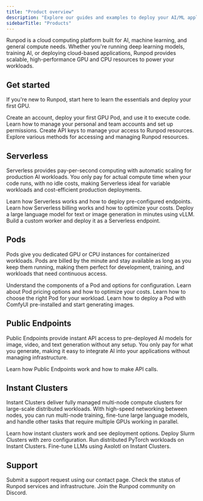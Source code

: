 ```yaml
---
title: "Product overview"
description: "Explore our guides and examples to deploy your AI/ML application on Runpod."
sidebarTitle: "Products"
---
```


Runpod is a cloud computing platform built for AI, machine learning, and general compute needs. Whether you're running deep learning models, training AI, or deploying cloud-based applications, Runpod provides scalable, high-performance GPU and CPU resources to power your workloads.

## Get started

If you're new to Runpod, start here to learn the essentials and deploy your first GPU.

<CardGroup>
    <Card title="Quickstart" href="/get-started" icon="bolt" iconType="solid">
        Create an account, deploy your first GPU Pod, and use it to execute code.
    </Card>
    <Card title="Manage accounts" href="/get-started/manage-accounts" icon="users" iconType="solid">
        Learn how to manage your personal and team accounts and set up permissions.
    </Card>
    <Card title="Create an API key" href="/get-started/api-keys" icon="key" iconType="solid">
        Create API keys to manage your access to Runpod resources.
    </Card>
    <Card title="Choose a workflow" href="/get-started/connect-to-runpod" icon="wrench" iconType="solid">
        Explore various methods for accessing and managing Runpod resources.
    </Card>
</CardGroup>

## Serverless

Serverless provides pay-per-second computing with automatic scaling for production AI workloads. You only pay for actual compute time when your code runs, with no idle costs, making Serverless ideal for variable workloads and cost-efficient production deployments.

<CardGroup>
    <Card title="Introduction" href="/serverless/overview" icon="cloud" iconType="solid">
        Learn how Serverless works and how to deploy pre-configured endpoints.
    </Card>
    <Card title="Pricing" href="/serverless/pricing" icon="dollar-sign" iconType="solid">
        Learn how Serverless billing works and how to optimize your costs.
    </Card>
    <Card title="vLLM quickstart" href="/serverless/vllm/get-started" icon="cloud-bolt" iconType="solid">
        Deploy a large language model for text or image generation in minutes using vLLM.
    </Card>
    <Card title="Build your first worker" href="/serverless/workers/custom-worker" icon="code" iconType="solid">
        Build a custom worker and deploy it as a Serverless endpoint.
    </Card>
</CardGroup>

## Pods

Pods give you dedicated GPU or CPU instances for containerized workloads. Pods are billed by the minute and stay available as long as you keep them running, making them perfect for development, training, and workloads that need continuous access.

<CardGroup>
    <Card title="Introduction" href="/pods/overview" icon="microchip" iconType="solid">
        Understand the components of a Pod and options for configuration.
    </Card>
    <Card title="Pricing" href="/pods/pricing" icon="dollar-sign" iconType="solid">
        Learn about Pod pricing options and how to optimize your costs.
    </Card>
    <Card title="Choose a Pod" href="/pods/choose-a-pod" icon="server" iconType="solid">
        Learn how to choose the right Pod for your workload.
    </Card>
    <Card title="Generate images with ComfyUI" href="/tutorials/pods/comfyui" icon="image" iconType="solid">
        Learn how to deploy a Pod with ComfyUI pre-installed and start generating images.
    </Card>
</CardGroup>

## Public Endpoints

Public Endpoints provide instant API access to pre-deployed AI models for image, video, and text generation without any setup. You only pay for what you generate, making it easy to integrate AI into your applications without managing infrastructure.

<CardGroup>
    <Card title="Public Endpoints" href="/hub/public-endpoints" icon="cloud" iconType="solid">
        Learn how Public Endpoints work and how to make API calls.
    </Card>
</CardGroup>

## Instant Clusters

Instant Clusters deliver fully managed multi-node compute clusters for large-scale distributed workloads. With high-speed networking between nodes, you can run multi-node training, fine-tune large language models, and handle other tasks that require multiple GPUs working in parallel.

<CardGroup>
    <Card title="Instant Clusters" href="/instant-clusters/overview" icon="cloud" iconType="solid">
        Learn how instant clusters work and see deployment options.
    </Card>
        <Card title="Slurm Clusters" href="/instant-clusters/slurm-clusters" icon="cloud" iconType="solid">
        Deploy Slurm Clusters with zero configuration.
    </Card>
    <Card title="PyTorch Clusters" href="/instant-clusters/pytorch" icon="cloud" iconType="solid">
        Run distributed PyTorch workloads on Instant Clusters.
    </Card>
    <Card title="Axolotl Clusters" href="/instant-clusters/axolotl" icon="cloud" iconType="solid">
        Fine-tune LLMs using Axolotl on Instant Clusters.
    </Card>
</CardGroup>

## Support

<Columns cols={3}>
    <Card title="Contact" href="https://contact.runpod.io" icon="headset" iconType="solid">
        Submit a support request using our contact page.
    </Card>
    <Card title="Status page" href="https://uptime.runpod.io/" icon="chart-line" iconType="solid">
        Check the status of Runpod services and infrastructure.
    </Card>
    <Card title="Discord" href="https://discord.gg/cUpRmau42V" icon="discord">
        Join the Runpod community on Discord.
    </Card>
</Columns>

